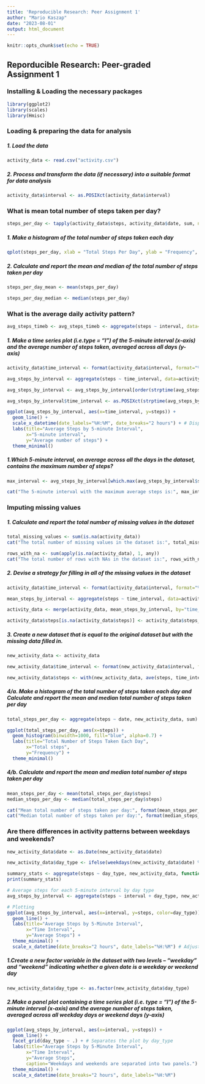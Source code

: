 ---
title: 'Reproducible Research: Peer Assignment 1'
author: "Mario Kaszap"
date: "2023-08-01"
output: html_document
---

```{r setup, include=FALSE}
knitr::opts_chunk$set(echo = TRUE)
```

## Reporducible Research: Peer-graded Assignment 1

### Installing & Loading the necessary packages

```{r, echo=FALSE, results='hide', warning=FALSE, message=FALSE}

library(ggplot2)
library(scales)
library(Hmisc)

```

### Loading & preparing the data for analysis
##### 1. Load the data

```{r, results='markup', warning=TRUE, message=TRUE}

activity_data <- read.csv("activity.csv")

```

##### 2. Process and transform the data (if necessary) into a suitable format for data analysis

```{r}

activity_data$interval <- as.POSIXct(activity_data$interval)

```

### What is mean total number of steps taken per day?

```{r}

steps_per_day <- tapply(activity_data$steps, activity_data$date, sum, na.rm = TRUE)

```

##### 1. Make a histogram of the total number of steps taken each day

```{r}

qplot(steps_per_day, xlab = "Total Steps Per Day", ylab = "Frequency", binwidth = 500)

```


##### 2. Calculate and report the mean and median of the total number of steps taken per day

```{r}

steps_per_day_mean <- mean(steps_per_day)

steps_per_day_median <- median(steps_per_day)

```

### What is the average daily activity pattern?

```{r}

avg_steps_timeb <- avg_steps_timeb <- aggregate(steps ~ interval, data=activity_data, FUN=mean, na.rm=TRUE)

```

##### 1. Make a time series plot (i.e.type = "l") of the 5-minute interval (x-axis) and the average number of steps taken, averaged across all days (y-axis)

```{r}

activity_data$time_interval <- format(activity_data$interval, format="%H:%M")

avg_steps_by_interval <- aggregate(steps ~ time_interval, data=activity_data, FUN=mean, na.rm=TRUE)

avg_steps_by_interval <- avg_steps_by_interval[order(strptime(avg_steps_by_interval$time_interval, "%H:%M")),]

avg_steps_by_interval$time_interval <- as.POSIXct(strptime(avg_steps_by_interval$time_interval, "%H:%M"))

ggplot(avg_steps_by_interval, aes(x=time_interval, y=steps)) +
  geom_line() +
  scale_x_datetime(date_labels="%H:%M", date_breaks="2 hours") + # Display labels every 2 hours
  labs(title="Average Steps by 5-minute Interval",
       x="5-minute interval",
       y="Average number of steps") +
  theme_minimal()


```

##### 1.Which 5-minute interval, on average across all the days in the dataset, contains the maximum number of steps?

```{r}

max_interval <- avg_steps_by_interval[which.max(avg_steps_by_interval$steps), "time_interval"]

cat("The 5-minute interval with the maximum average steps is:", max_interval, "\n")

```

### Imputing missing values

##### 1. Calculate and report the total number of missing values in the dataset

```{r}

total_missing_values <- sum(is.na(activity_data))
cat("The total number of missing values in the dataset is:", total_missing_values, "\n")

rows_with_na <- sum(apply(is.na(activity_data), 1, any))
cat("The total number of rows with NAs in the dataset is:", rows_with_na, "\n")


```

##### 2. Devise a strategy for filling in all of the missing values in the dataset

```{r}

activity_data$time_interval <- format(activity_data$interval, format="%H:%M")

mean_steps_by_interval <- aggregate(steps ~ time_interval, data=activity_data, FUN=mean, na.rm=TRUE)

activity_data <- merge(activity_data, mean_steps_by_interval, by="time_interval", suffixes=c("", "_mean"))

activity_data$steps[is.na(activity_data$steps)] <- activity_data$steps_mean[is.na(activity_data$steps)]

```

##### 3. Create a new dataset that is equal to the original dataset but with the missing data filled in.

```{r}

new_activity_data <- activity_data

new_activity_data$time_interval <- format(new_activity_data$interval, format="%H:%M")

new_activity_data$steps <- with(new_activity_data, ave(steps, time_interval, FUN=function(x) ifelse(is.na(x), mean(x, na.rm=TRUE), x)))

```

##### 4/a. Make a histogram of the total number of steps taken each day and Calculate and report the mean and median total number of steps taken per day

```{r}

total_steps_per_day <- aggregate(steps ~ date, new_activity_data, sum)

ggplot(total_steps_per_day, aes(x=steps)) +
  geom_histogram(binwidth=1000, fill="blue", alpha=0.7) +
  labs(title="Total Number of Steps Taken Each Day",
       x="Total steps",
       y="Frequency") +
  theme_minimal()

```

##### 4/b. Calculate and report the mean and median total number of steps taken per day

```{r}

mean_steps_per_day <- mean(total_steps_per_day$steps)
median_steps_per_day <- median(total_steps_per_day$steps)

cat("Mean total number of steps taken per day:", format(mean_steps_per_day, big.mark="."), "\n")
cat("Median total number of steps taken per day:", format(median_steps_per_day, big.mark="."), "\n")


```
### Are there differences in activity patterns between weekdays and weekends?

```{r}

new_activity_data$date <- as.Date(new_activity_data$date)

new_activity_data$day_type <- ifelse(weekdays(new_activity_data$date) %in% c("Saturday", "Sunday"), "Weekend", "Weekday")

summary_stats <- aggregate(steps ~ day_type, new_activity_data, function(x) c(mean = mean(x), median = median(x)))
print(summary_stats)

# Average steps for each 5-minute interval by day type
avg_steps_by_interval <- aggregate(steps ~ interval + day_type, new_activity_data, mean)

# Plotting
ggplot(avg_steps_by_interval, aes(x=interval, y=steps, color=day_type)) +
  geom_line() +
  labs(title="Average Steps by 5-Minute Interval",
       x="Time Interval",
       y="Average Steps") +
  theme_minimal() +
  scale_x_datetime(date_breaks="2 hours", date_labels="%H:%M") # Adjust breaks and labels as needed


```

##### 1.Create a new factor variable in the dataset with two levels – “weekday” and “weekend” indicating whether a given date is a weekday or weekend day

```{r}

new_activity_data$day_type <- as.factor(new_activity_data$day_type)

```

##### 2.Make a panel plot containing a time series plot (i.e. type = "l") of the 5-minute interval (x-axis) and the average number of steps taken, averaged across all weekday days or weekend days (y-axis)

```{r}

ggplot(avg_steps_by_interval, aes(x=interval, y=steps)) +
  geom_line() +
  facet_grid(day_type ~ .) + # Separates the plot by day_type
  labs(title="Average Steps by 5-Minute Interval",
       x="Time Interval",
       y="Average Steps",
       caption="Weekdays and weekends are separated into two panels.") +
  theme_minimal() +
  scale_x_datetime(date_breaks="2 hours", date_labels="%H:%M")

```